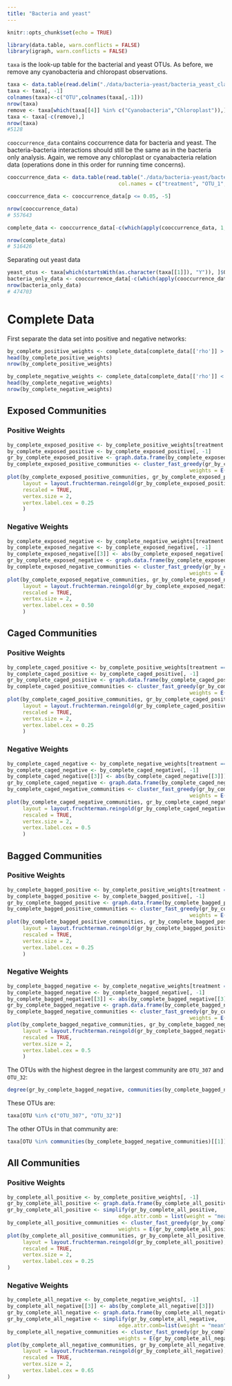 ```yaml
---
title: "Bacteria and yeast"
---
```

<script>
$(document).ready(function() {
  $items = $('div#TOC li');
  $items.each(function(idx) {
    num_ul = $(this).parentsUntil('#TOC').length;
    $(this).css({'text-indent': num_ul * 10, 'padding-left': 0});
  });

});
</script>

```r
knitr::opts_chunk$set(echo = TRUE)
```

```r
library(data.table, warn.conflicts = FALSE)
library(igraph, warn.conflicts = FALSE)
```

`taxa` is the look-up table for the bacterial and yeast OTUs.  As before, we remove any cyanobacteria and chloropast observations.  
```r
taxa <- data.table(read.delim("./data/bacteria-yeast/bacteria_yeast_classified_otus"))
taxa <- taxa[, -1]
colnames(taxa)<-c("OTU",colnames(taxa[,-1]))
nrow(taxa)
remove <- taxa[which(taxa[[4]] %in% c("Cyanobacteria","Chloroplast")),]$OTU
taxa <- taxa[-c(remove),]
nrow(taxa)
#5128
```

`cooccurrence_data` contains coccurrence data for bacteria and yeast.  The bacteria-bacteria interactions should still be the same as in the bacteria only analysis.  Again, we remove any chloroplast or cyanabacteria relation data (operations done in this order for running time concerns).

```r

cooccurrence_data <- data.table(read.table("./data/bacteria-yeast/bacteria_yeast_cooccurrence", 
                                    col.names = c("treatment", "OTU_1", "OTU_2", "rho", "p")))

cooccurrence_data <- cooccurrence_data[p <= 0.05, -5]

nrow(cooccurrence_data)
# 557643

complete_data <- cooccurrence_data[-c(which(apply(cooccurrence_data, 1, function(x) any(remove %in% x)))),]

nrow(complete_data)
# 516426

```


Separating out yeast data
```r
yeast_otus <- taxa[which(startsWith(as.character(taxa[[1]]), "Y")), ]$OTU
bacteria_only_data <- cooccurrence_data[-c(which(apply(cooccurrence_data, 1, function(x) any(yeast_otus %in% x)))),]
nrow(bacteria_only_data)
# 474703
```

# Complete Data

First separate the data set into positive and negative networks:

```r
by_complete_positive_weights <- complete_data[complete_data[['rho']] > 0]
head(by_complete_positive_weights)
nrow(by_complete_positive_weights)
```

```r
by_complete_negative_weights <- complete_data[complete_data[['rho']] < 0]
head(by_complete_negative_weights)
nrow(by_complete_negative_weights)
```

## Exposed Communities

### Positive Weights 
```r
by_complete_exposed_positive <- by_complete_positive_weights[treatment == "Exposed"]
by_complete_exposed_positive <- by_complete_exposed_positive[, -1]
gr_by_complete_exposed_positive <- graph.data.frame(by_complete_exposed_positive, directed = FALSE)
by_complete_exposed_positive_communities <- cluster_fast_greedy(gr_by_complete_exposed_positive, 
                                                           weights = E(gr_by_complete_exposed_positive)$rho)
plot(by_complete_exposed_positive_communities, gr_by_complete_exposed_positive, 
     layout = layout.fruchterman.reingold(gr_by_complete_exposed_positive),
     rescaled = TRUE,
     vertex.size = 2, 
     vertex.label.cex = 0.25
     )
```

### Negative Weights

```r
by_complete_exposed_negative <- by_complete_negative_weights[treatment == "Exposed"]
by_complete_exposed_negative <- by_complete_exposed_negative[, -1]
by_complete_exposed_negative[[3]] <- abs(by_complete_exposed_negative[[3]])
gr_by_complete_exposed_negative <- graph.data.frame(by_complete_exposed_negative, directed = FALSE)
by_complete_exposed_negative_communities <- cluster_fast_greedy(gr_by_complete_exposed_negative, 
                                                           weights = E(gr_by_complete_exposed_negative)$rho)
plot(by_complete_exposed_negative_communities, gr_by_complete_exposed_negative, 
     layout = layout.fruchterman.reingold(gr_by_complete_exposed_negative),
     rescaled = TRUE,
     vertex.size = 2, 
     vertex.label.cex = 0.50
     )
```

## Caged Communities

### Positive Weights 
```r
by_complete_caged_positive <- by_complete_positive_weights[treatment == "Caged"]
by_complete_caged_positive <- by_complete_caged_positive[, -1]
gr_by_complete_caged_positive <- graph.data.frame(by_complete_caged_positive, directed = FALSE)
by_complete_caged_positive_communities <- cluster_fast_greedy(gr_by_complete_caged_positive, 
                                                           weights = E(gr_by_complete_caged_positive)$rho)
plot(by_complete_caged_positive_communities, gr_by_complete_caged_positive, 
     layout = layout.fruchterman.reingold(gr_by_complete_caged_positive),
     rescaled = TRUE,
     vertex.size = 2, 
     vertex.label.cex = 0.25
     )
```

### Negative Weights

```r
by_complete_caged_negative <- by_complete_negative_weights[treatment == "Caged"]
by_complete_caged_negative <- by_complete_caged_negative[, -1]
by_complete_caged_negative[[3]] <- abs(by_complete_caged_negative[[3]])
gr_by_complete_caged_negative <- graph.data.frame(by_complete_caged_negative, directed = FALSE)
by_complete_caged_negative_communities <- cluster_fast_greedy(gr_by_complete_caged_negative, 
                                                           weights = E(gr_by_complete_caged_negative)$rho)
plot(by_complete_caged_negative_communities, gr_by_complete_caged_negative, 
     layout = layout.fruchterman.reingold(gr_by_complete_caged_negative),
     rescaled = TRUE,
     vertex.size = 2, 
     vertex.label.cex = 0.5
     )
```

## Bagged Communities

### Positive Weights 
```r
by_complete_bagged_positive <- by_complete_positive_weights[treatment == "Bagged"]
by_complete_bagged_positive <- by_complete_bagged_positive[, -1]
gr_by_complete_bagged_positive <- graph.data.frame(by_complete_bagged_positive, directed = FALSE)
by_complete_bagged_positive_communities <- cluster_fast_greedy(gr_by_complete_bagged_positive, 
                                                           weights = E(gr_by_complete_bagged_positive)$rho)
plot(by_complete_bagged_positive_communities, gr_by_complete_bagged_positive, 
     layout = layout.fruchterman.reingold(gr_by_complete_bagged_positive),
     rescaled = TRUE,
     vertex.size = 2, 
     vertex.label.cex = 0.25
     )
```

### Negative Weights
```r
by_complete_bagged_negative <- by_complete_negative_weights[treatment == "Bagged"]
by_complete_bagged_negative <- by_complete_bagged_negative[, -1]
by_complete_bagged_negative[[3]] <- abs(by_complete_bagged_negative[[3]])
gr_by_complete_bagged_negative <- graph.data.frame(by_complete_bagged_negative, directed = FALSE)
by_complete_bagged_negative_communities <- cluster_fast_greedy(gr_by_complete_bagged_negative, 
                                                           weights = E(gr_by_complete_bagged_negative)$rho)
plot(by_complete_bagged_negative_communities, gr_by_complete_bagged_negative, 
     layout = layout.fruchterman.reingold(gr_by_complete_bagged_negative),
     rescaled = TRUE,
     vertex.size = 2, 
     vertex.label.cex = 0.5
     )
```

The OTUs with the highest degree in the largest community are `OTU_307` and `OTU_32`:

```r
degree(gr_by_complete_bagged_negative, communities(by_complete_bagged_negative_communities)[[1]])
```
These OTUs are:
```r
taxa[OTU %in% c("OTU_307", "OTU_32")]
```

The other OTUs in that community are:

```r
taxa[OTU %in% communities(by_complete_bagged_negative_communities)[[1]]]
```

## All Communities

### Positive Weights


```r
by_complete_all_positive <- by_complete_positive_weights[, -1]
gr_by_complete_all_positive <- graph.data.frame(by_complete_all_positive, directed = FALSE)
gr_by_complete_all_positive <- simplify(gr_by_complete_all_positive, 
                                    edge.attr.comb = list(weight = "mean"))
by_complete_all_positive_communities <- cluster_fast_greedy(gr_by_complete_all_positive, 
                                    weights = E(gr_by_complete_all_positive)$rho)
plot(by_complete_all_positive_communities, gr_by_complete_all_positive, 
     layout = layout.fruchterman.reingold(gr_by_complete_all_positive),
     rescaled = TRUE,
     vertex.size = 2, 
     vertex.label.cex = 0.25
)
```



### Negative Weights


```r
by_complete_all_negative <- by_complete_negative_weights[, -1]
by_complete_all_negative[[3]] <- abs(by_complete_all_negative[[3]])
gr_by_complete_all_negative <- graph.data.frame(by_complete_all_negative, directed = FALSE)
gr_by_complete_all_negative <- simplify(gr_by_complete_all_negative, 
                                    edge.attr.comb=list(weight = "mean"))
by_complete_all_negative_communities <- cluster_fast_greedy(gr_by_complete_all_negative, 
                                    weights = E(gr_by_complete_all_negative)$rho)
plot(by_complete_all_negative_communities, gr_by_complete_all_negative, 
     layout = layout.fruchterman.reingold(gr_by_complete_all_negative),
     rescaled = TRUE,
     vertex.size = 2, 
     vertex.label.cex = 0.65
)
```